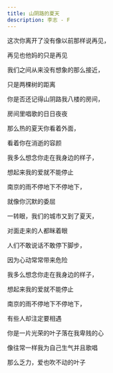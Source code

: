 ```yaml
---
title: 山阴路的夏天
description: 李志 - F
---
```


这次你离开了没有像以前那样说再见，

再见也他妈的只是再见

我们之间从来没有想象的那么接近，

只是两棵树的距离

你是否还记得山阴路我八楼的房间，

房间里唱歌的日日夜夜

那么热的夏天你看着外面，

看着你在消逝的容颜



我多么想念你走在我身边的样子，

想起来我的爱就不能停止

南京的雨不停地下不停地下，

就像你沉默的委屈



一转眼，我们的城市又到了夏天，

对面走来的人都眯着眼

人们不敢说话不敢停下脚步，

因为心动常常带来危险

我多么想念你走在我身边的样子，

想起来我的爱就不能停止

南京的雨不停地下不停地下，

有些人却注定要相遇

你是一片光荣的叶子落在我卑贱的心

像往常一样我为自己生气并且歌唱

那么乏力，爱也吹不动的叶子
